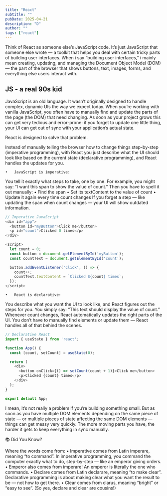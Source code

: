```yaml
---
title: "React"
subtitle: ""
pubDate: 2025-04-21
description: "D"
author: ""
tags: ["react"]
---
```




Think of React as someone else’s JavaScript code.
It’s just JavaScript that someone else wrote — a toolkit that helps you deal with certain tricky parts of building user interfaces. When i say “building user interfaces,” i mainly mean creating, updating, and managing the Document Object Model (DOM) — the part of the browser that shows buttons, text, images, forms, and everything else users interact with.

## JS - a real 90s kid
JavaScript is an old language. It wasn’t originally designed to handle complex, dynamic UIs the way we expect today.
When you’re working with vanilla JavaScript, you often have to manually find and update the parts of the page (the DOM) that need changing.
As soon as your project grows this can get very tedious and error-prone: if you forget to update one little thing, your UI can get out of sync with your application’s actual state.

React is designed to solve that problem.

Instead of manually telling the browser how to change things step-by-step (imperative programming), with React you just describe what the UI should look like based on the current state (declarative programming), and React handles the updates for you.

	•	JavaScript is imperative:
You tell it exactly what steps to take, one by one.
For example, you might say: “I want this span to show the value of count.”
Then you have to spell it out manually:
	•	Find the span
	•	Set its textContent to the value of count
	•	Update it again every time count changes
If you forget a step — like updating the span when count changes — your UI will show outdated information.

```javascript
// Imperative JavaScript
<div id="app">
  <button id="myButton">Click me</button>
  <p id="count">Clicked 0 times</p>
</div>

<script>
  let count = 0;
  const button = document.getElementById('myButton');
  const countText = document.getElementById('count');

  button.addEventListener('click', () => {
    count++;
    countText.textContent = `Clicked ${count} times`;
  });
</script>
```

	•	React is declarative:
You describe what you want the UI to look like, and React figures out the steps for you.
You simply say: “This text should display the value of count.”
Whenever count changes, React automatically updates the right parts of the UI.
You don’t have to manually find elements or update them — React handles all of that behind the scenes.

```javascript
// Declarative React
import { useState } from 'react';

function App() {
  const [count, setCount] = useState(0);

  return (
    <div>
      <button onClick={() => setCount(count + 1)}>Click me</button>
      <p>Clicked {count} times</p>
    </div>
  );
}

export default App;
```


I mean, it’s not really a problem if you’re building something small.
But as soon as you have multiple DOM elements depending on the same piece of state — or multiple pieces of state affecting the same DOM elements — things can get messy very quickly. The more moving parts you have, the harder it gets to keep everything in sync manually.

📚 Did You Know?

Where the words come from:
	•	Imperative comes from Latin imperare, meaning “to command”.
In imperative programming, you command the computer exactly what to do, step-by-step — like an emperor giving orders.
	•	Emperor also comes from imperare!
An emperor is literally the one who commands.
	•	Declare comes from Latin declarare, meaning “to make clear”.
Declarative programming is about making clear what you want the result to be — not how to get there.
	•	Clear comes from clarus, meaning “bright” or “easy to see”.
(So yes, declare and clear are cousins!)